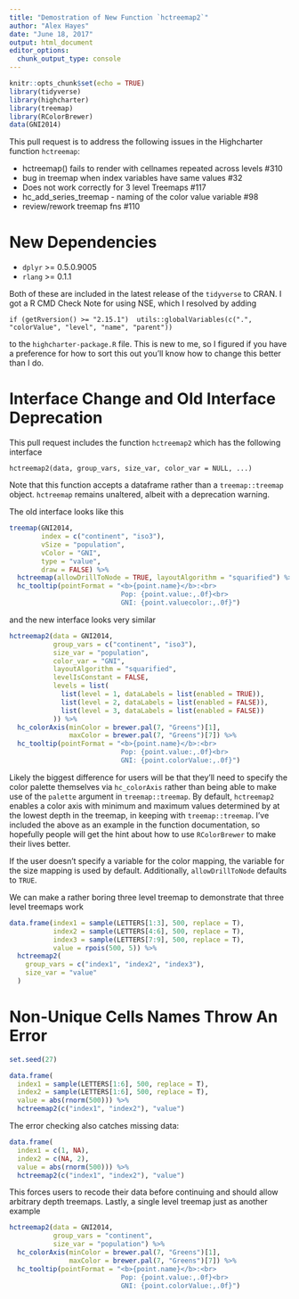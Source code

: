 ```yaml
---
title: "Demostration of New Function `hctreemap2`"
author: "Alex Hayes"
date: "June 18, 2017"
output: html_document
editor_options: 
  chunk_output_type: console
---
```


```r
knitr::opts_chunk$set(echo = TRUE)
library(tidyverse)
library(highcharter)
library(treemap)
library(RColorBrewer)
data(GNI2014)
```

This pull request is to address the following issues in the Highcharter function `hctreemap`:

* hctreemap() fails to render with cellnames repeated across levels #310
* bug in treemap when index variables have same values #32
* Does not work correctly for 3 level Treemaps #117
* hc_add_series_treemap - naming of the color value variable #98
* review/rework treemap fns #110

# New Dependencies

* `dplyr` >= 0.5.0.9005
* `rlang` >= 0.1.1

Both of these are included in the latest release of the `tidyverse` to CRAN. I got a R CMD Check Note for using NSE, which I resolved by adding

`if (getRversion() >= "2.15.1")  utils::globalVariables(c(".", "colorValue", "level", "name", "parent"))`

to the `highcharter-package.R` file. This is new to me, so I figured if you have a preference for how to sort this out you'll know how to change this better than I do.

# Interface Change and Old Interface Deprecation

This pull request includes the function `hctreemap2` which has the following interface

`hctreemap2(data, group_vars, size_var, color_var = NULL, ...)`

Note that this function accepts a dataframe rather than a `treemap::treemap` object. `hctreemap` remains unaltered, albeit with a deprecation warning.

The old interface looks like this

```r
treemap(GNI2014,
        index = c("continent", "iso3"),
        vSize = "population",
        vColor = "GNI",
        type = "value",
        draw = FALSE) %>% 
  hctreemap(allowDrillToNode = TRUE, layoutAlgorithm = "squarified") %>% 
  hc_tooltip(pointFormat = "<b>{point.name}</b>:<br>
                            Pop: {point.value:,.0f}<br>
                            GNI: {point.valuecolor:,.0f}")
```

and the new interface looks very similar

```r
hctreemap2(data = GNI2014,
           group_vars = c("continent", "iso3"),
           size_var = "population",
           color_var = "GNI",
           layoutAlgorithm = "squarified",
           levelIsConstant = FALSE,
           levels = list(
             list(level = 1, dataLabels = list(enabled = TRUE)),
             list(level = 2, dataLabels = list(enabled = FALSE)),
             list(level = 3, dataLabels = list(enabled = FALSE))
           )) %>% 
  hc_colorAxis(minColor = brewer.pal(7, "Greens")[1],
               maxColor = brewer.pal(7, "Greens")[7]) %>% 
  hc_tooltip(pointFormat = "<b>{point.name}</b>:<br>
                            Pop: {point.value:,.0f}<br>
                            GNI: {point.colorValue:,.0f}")
```

Likely the biggest difference for users will be that they'll need to specify the color palette themselves via `hc_colorAxis` rather than being able to make use of the `palette` argument in `treemap::treemap`. By default, `hctreemap2` enables a color axis with minimum and maximum values determined by at the lowest depth in the treemap, in keeping with `treemap::treemap`. I've included the above as an example in the function documentation, so hopefully people will get the hint about how to use `RColorBrewer` to make their lives better.

If the user doesn't specify a variable for the color mapping, the variable for the size mapping is used by default. Additionally, `allowDrillToNode` defaults to `TRUE`.

We can make a rather boring three level treemap to demonstrate that three level treemaps work

```r
data.frame(index1 = sample(LETTERS[1:3], 500, replace = T),
           index2 = sample(LETTERS[4:6], 500, replace = T),
           index3 = sample(LETTERS[7:9], 500, replace = T),
           value = rpois(500, 5)) %>%
  hctreemap2(
    group_vars = c("index1", "index2", "index3"),
    size_var = "value"
  )
```

# Non-Unique Cells Names Throw An Error

```r
set.seed(27)

data.frame(
  index1 = sample(LETTERS[1:6], 500, replace = T),
  index2 = sample(LETTERS[1:6], 500, replace = T),
  value = abs(rnorm(500))) %>% 
  hctreemap2(c("index1", "index2"), "value")

```

The error checking also catches missing data:

```r
data.frame(
  index1 = c(1, NA),
  index2 = c(NA, 2),
  value = abs(rnorm(500))) %>% 
  hctreemap2(c("index1", "index2"), "value")

```

This forces users to recode their data before continuing and should allow arbitrary depth treemaps. Lastly, a single level treemap just as another example

```r
hctreemap2(data = GNI2014,
           group_vars = "continent",
           size_var = "population") %>% 
  hc_colorAxis(minColor = brewer.pal(7, "Greens")[1],
               maxColor = brewer.pal(7, "Greens")[7]) %>% 
  hc_tooltip(pointFormat = "<b>{point.name}</b>:<br>
                            Pop: {point.value:,.0f}<br>
                            GNI: {point.colorValue:,.0f}")
```

